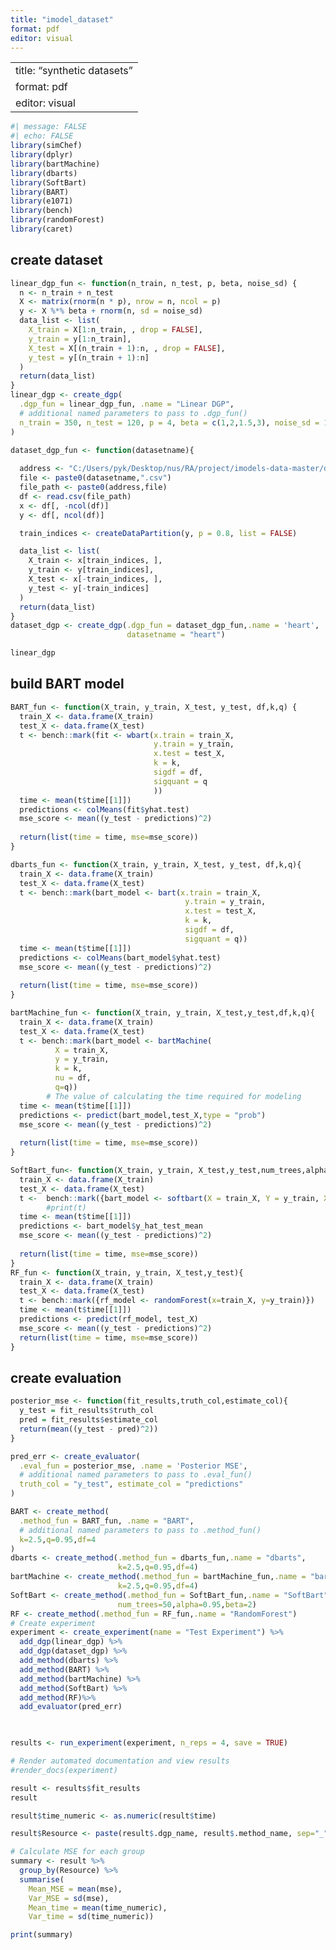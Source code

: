 ---
title: "imodel_dataset"
format: pdf
editor: visual
---

---
title: "synthetic datasets"
format: pdf
editor: visual
---

```{r}
#| message: FALSE
#| echo: FALSE
library(simChef)
library(dplyr)
library(bartMachine)
library(dbarts)
library(SoftBart)
library(BART)
library(e1071)
library(bench)
library(randomForest)
library(caret)
```
## create dataset

```{r}
linear_dgp_fun <- function(n_train, n_test, p, beta, noise_sd) {
  n <- n_train + n_test
  X <- matrix(rnorm(n * p), nrow = n, ncol = p)
  y <- X %*% beta + rnorm(n, sd = noise_sd)
  data_list <- list(
    X_train = X[1:n_train, , drop = FALSE],
    y_train = y[1:n_train],
    X_test = X[(n_train + 1):n, , drop = FALSE],
    y_test = y[(n_train + 1):n]
  )
  return(data_list)
}
linear_dgp <- create_dgp(
  .dgp_fun = linear_dgp_fun, .name = "Linear DGP",
  # additional named parameters to pass to .dgp_fun()
  n_train = 350, n_test = 120, p = 4, beta = c(1,2,1.5,3), noise_sd = 1
)

dataset_dgp_fun <- function(datasetname){
  
  address <- "C:/Users/pyk/Desktop/nus/RA/project/imodels-data-master/data_cleaned/"
  file <- paste0(datasetname,".csv")
  file_path <- paste0(address,file)
  df <- read.csv(file_path)
  x <- df[, -ncol(df)]
  y <- df[, ncol(df)]

  train_indices <- createDataPartition(y, p = 0.8, list = FALSE)

  data_list <- list(
    X_train <- x[train_indices, ],
    y_train <- y[train_indices],
    X_test <- x[-train_indices, ],
    y_test <- y[-train_indices]
  )
  return(data_list)
}
dataset_dgp <- create_dgp(.dgp_fun = dataset_dgp_fun,.name = 'heart',
                          datasetname = "heart")
```

```{r}
linear_dgp
```

## build BART model
```{r}
BART_fun <- function(X_train, y_train, X_test, y_test, df,k,q) {
  train_X <- data.frame(X_train)
  test_X <- data.frame(X_test)
  t <- bench::mark(fit <- wbart(x.train = train_X,
                                y.train = y_train,
                                x.test = test_X,
                                k = k,
                                sigdf = df,
                                sigquant = q
                                ))
  time <- mean(t$time[[1]])
  predictions <- colMeans(fit$yhat.test)
  mse_score <- mean((y_test - predictions)^2)
  
  return(list(time = time, mse=mse_score))
}

dbarts_fun <- function(X_train, y_train, X_test, y_test, df,k,q){
  train_X <- data.frame(X_train)
  test_X <- data.frame(X_test)
  t <- bench::mark(bart_model <- bart(x.train = train_X,
                                       y.train = y_train,
                                       x.test = test_X,
                                       k = k,
                                       sigdf = df,
                                       sigquant = q))
  time <- mean(t$time[[1]])
  predictions <- colMeans(bart_model$yhat.test)
  mse_score <- mean((y_test - predictions)^2)
  
  return(list(time = time, mse=mse_score))
}

bartMachine_fun <- function(X_train, y_train, X_test,y_test,df,k,q){
  train_X <- data.frame(X_train)
  test_X <- data.frame(X_test)
  t <- bench::mark(bart_model <- bartMachine(
          X = train_X,
          y = y_train,
          k = k,
          nu = df,
          q=q))
        # The value of calculating the time required for modeling
  time <- mean(t$time[[1]])
  predictions <- predict(bart_model,test_X,type = "prob")
  mse_score <- mean((y_test - predictions)^2)
  
  return(list(time = time, mse=mse_score))
}

SoftBart_fun<- function(X_train, y_train, X_test,y_test,num_trees,alpha,beta){
  train_X <- data.frame(X_train)
  test_X <- data.frame(X_test)
  t <-  bench::mark({bart_model <- softbart(X = train_X, Y = y_train, X_test = test_X, hypers = Hypers(train_X, y_train, num_tree = num_trees, gamma = alpha,beta = beta),opts = Opts(num_burn = 200, num_save = 1000, update_tau = TRUE))})
        #print(t)
  time <- mean(t$time[[1]])
  predictions <- bart_model$y_hat_test_mean
  mse_score <- mean((y_test - predictions)^2)
  
  return(list(time = time, mse=mse_score))
}
RF_fun <- function(X_train, y_train, X_test,y_test){
  train_X <- data.frame(X_train)
  test_X <- data.frame(X_test)
  t <- bench::mark({rf_model <- randomForest(x=train_X, y=y_train)})
  time <- mean(t$time[[1]])
  predictions <- predict(rf_model, test_X)
  mse_score <- mean((y_test - predictions)^2)
  return(list(time = time, mse=mse_score))
}
```
## create evaluation

```{r}
posterior_mse <- function(fit_results,truth_col,estimate_col){
  y_test = fit_results$truth_col
  pred = fit_results$estimate_col
  return(mean((y_test - pred)^2))
}

pred_err <- create_evaluator(
  .eval_fun = posterior_mse, .name = 'Posterior MSE',
  # additional named parameters to pass to .eval_fun()
  truth_col = "y_test", estimate_col = "predictions"
) 

```


```{r,results='hide'}


BART <- create_method(
  .method_fun = BART_fun, .name = "BART", 
  # additional named parameters to pass to .method_fun()
  k=2.5,q=0.95,df=4
)
dbarts <- create_method(.method_fun = dbarts_fun,.name = "dbarts",
                        k=2.5,q=0.95,df=4)
bartMachine <- create_method(.method_fun = bartMachine_fun,.name = "bartMachine",
                        k=2.5,q=0.95,df=4)
SoftBart <- create_method(.method_fun = SoftBart_fun,.name = "SoftBart",
                        num_trees=50,alpha=0.95,beta=2)
RF <- create_method(.method_fun = RF_fun,.name = "RandomForest")
# Create experiment
experiment <- create_experiment(name = "Test Experiment") %>%
  add_dgp(linear_dgp) %>%
  add_dgp(dataset_dgp) %>%
  add_method(dbarts) %>%
  add_method(BART) %>%
  add_method(bartMachine) %>%
  add_method(SoftBart) %>%
  add_method(RF)%>%
  add_evaluator(pred_err)


  
results <- run_experiment(experiment, n_reps = 4, save = TRUE)

# Render automated documentation and view results
#render_docs(experiment)
```

```{r}
result <- results$fit_results
result
```

```{r}

result$time_numeric <- as.numeric(result$time)

```

```{r}
result$Resource <- paste(result$.dgp_name, result$.method_name, sep="_")

# Calculate MSE for each group
summary <- result %>%
  group_by(Resource) %>%
  summarise(
    Mean_MSE = mean(mse),
    Var_MSE = sd(mse),
    Mean_time = mean(time_numeric),
    Var_time = sd(time_numeric))

print(summary)

```







